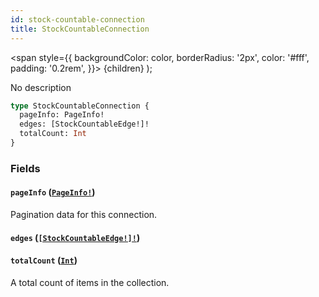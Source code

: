 ```yaml
---
id: stock-countable-connection
title: StockCountableConnection
---
```


<span
style={{
      backgroundColor: color,
      borderRadius: '2px',
      color: '#fff',
      padding: '0.2rem',
    }}>
{children}
</span>
);

No description

```graphql
type StockCountableConnection {
  pageInfo: PageInfo!
  edges: [StockCountableEdge!]!
  totalCount: Int
}
```

### Fields

#### `pageInfo` ([`PageInfo!`](/api-reference/objects/page-info.mdx))

Pagination data for this connection.

#### `edges` ([`[StockCountableEdge!]!`](/api-reference/objects/stock-countable-edge.mdx))

#### `totalCount` ([`Int`](/api-reference/scalars/int.mdx))

A total count of items in the collection.
